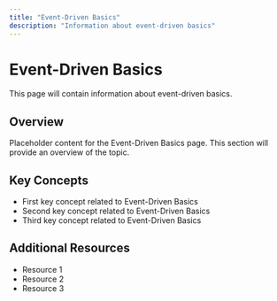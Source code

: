 ```yaml
---
title: "Event-Driven Basics"
description: "Information about event-driven basics"
---
```


# Event-Driven Basics

This page will contain information about event-driven basics.

## Overview

Placeholder content for the Event-Driven Basics page. This section will provide an overview of the topic.

## Key Concepts

- First key concept related to Event-Driven Basics
- Second key concept related to Event-Driven Basics
- Third key concept related to Event-Driven Basics

## Additional Resources

- Resource 1
- Resource 2
- Resource 3

